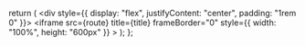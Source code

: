   return (
    <div style={{ display: "flex", justifyContent: "center", padding: "1rem 0" }}>
      <iframe
        src={route}
        title={title}
        frameBorder="0"
        style={{ width: "100%", height: "600px" }}
      ></iframe>
    </div>
  );
};
